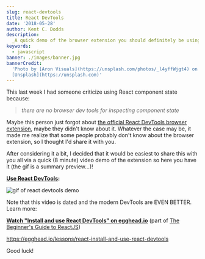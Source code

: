 ```yaml
---
slug: react-devtools
title: React DevTools
date: '2018-05-28'
author: Kent C. Dodds
description:
  _A quick demo of the browser extension you should definitely be using._
keywords:
  - javascript
banner: ./images/banner.jpg
bannerCredit:
  'Photo by [Aron Visuals](https://unsplash.com/photos/_l4yffWjgt4) on
  [Unsplash](https://unsplash.com)'
---
```


This last week I had someone criticize using React component state because:

> _there are no browser dev tools for inspecting component state_

Maybe this person just forgot about
[the official React DevTools browser extension](https://github.com/facebook/react-devtools),
maybe they didn't know about it. Whatever the case may be, it made me realize
that some people probably don't know about the browser extension, so I thought
I'd share it with you.

After considering it a bit, I decided that it would be easiest to share this
with you all via a quick (8 minute) video demo of the extension so here you have
it (the gif is a summary preview...)!

**[Use React DevTools](https://youtu.be/DQjMiKEwl_E):**

![gif of react devtools demo](./images/0.gif)

Note that this video is dated and the modern DevTools are EVEN BETTER. Learn
more:

**[Watch "Install and use React DevTools" on egghead.io](https://egghead.io/lessons/react-install-and-use-react-devtools)**
(part of [The Beginner's Guide to ReactJS](https://kcd.im/beginner-react))

https://egghead.io/lessons/react-install-and-use-react-devtools

Good luck!
